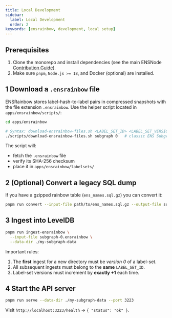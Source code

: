 ```yaml
---
title: Local Development
sidebar:
  label: Local Development
  order: 2
keywords: [ensrainbow, development, local setup]
---
```



## Prerequisites

1. Clone the monorepo and install dependencies (see the main ENSNode [Contribution Guide](/docs/contributing/)).
2. Make sure `pnpm`, `Node.js >= 18`, and Docker (optional) are installed.

## 1  Download a `.ensrainbow` file

ENSRainbow stores label-hash-to-label pairs in compressed snapshots with the file extension `.ensrainbow`.
Use the helper script located in `apps/ensrainbow/scripts/`:

```bash
cd apps/ensrainbow

# Syntax: download-ensrainbow-files.sh <LABEL_SET_ID> <LABEL_SET_VERSION>
./scripts/download-ensrainbow-files.sh subgraph 0   # classic ENS Subgraph dataset, version 0
```

The script will:
* fetch the `.ensrainbow` file
* verify its SHA-256 checksum
* place it in `apps/ensrainbow/labelsets/`

## 2  (Optional) Convert a legacy SQL dump

If you have a gzipped rainbow table (`ens_names.sql.gz`) you can convert it:

```bash
pnpm run convert --input-file path/to/ens_names.sql.gz --output-file subgraph-0.ensrainbow
```

## 3  Ingest into LevelDB

```bash
pnpm run ingest-ensrainbow \
  --input-file subgraph-0.ensrainbow \
  --data-dir ./my-subgraph-data
```

Important rules:
1. The **first** ingest for a new directory must be *version 0* of a label-set.
2. All subsequent ingests must belong to the **same** `LABEL_SET_ID`.
3. Label-set versions must increment by **exactly +1** each time.

## 4  Start the API server

```bash
pnpm run serve --data-dir ./my-subgraph-data --port 3223
```
Visit `http://localhost:3223/health` → `{ "status": "ok" }`.

<LinkCard title="CLI Reference" href="/ensrainbow/contributing/cli-reference" /> 
